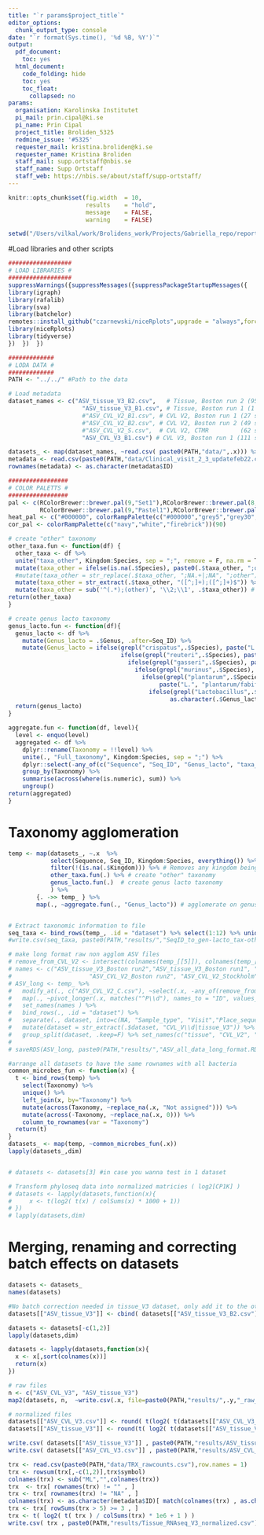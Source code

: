 ```yaml
---
title: "`r params$project_title`"
editor_options:
  chunk_output_type: console
date: "`r format(Sys.time(), '%d %B, %Y')`"
output:
  pdf_document:
    toc: yes
  html_document:
    code_folding: hide
    toc: yes
    toc_float:
      collapsed: no
params:
  organisation: Karolinska Institutet
  pi_mail: prin.cipal@ki.se
  pi_name: Prin Cipal
  project_title: Broliden_5325
  redmine_issue: '#5325'
  requester_mail: kristina.broliden@ki.se
  requester_name: Kristina Broliden
  staff_mail: supp.ortstaff@nbis.se
  staff_name: Supp Ortstaff
  staff_web: https://nbis.se/about/staff/supp-ortstaff/
---
```


```r
knitr::opts_chunk$set(fig.width  = 10,
                      results    = "hold",
                      message    = FALSE,
                      warning    = FALSE)

setwd("/Users/vilkal/work/Brolidens_work/Projects/Gabriella_repo/reports/rmarkdown")
```

#Load libraries and other scripts

```r
##################
# LOAD LIBRARIES #
##################
suppressWarnings({suppressMessages({suppressPackageStartupMessages({
library(igraph)
library(rafalib)
library(sva)
library(batchelor)
remotes::install_github("czarnewski/niceRplots",upgrade = "always",force = T)
library(niceRplots)
library(tidyverse)
})  })  })

#############
# LODA DATA #
#############
PATH <- "../../" #Path to the data

# Load metadata
dataset_names <- c("ASV_tissue_V3_B2.csv",   # Tissue, Boston run 2 (95 samples)
                     "ASV_tissue_V3_B1.csv", # Tissue, Boston run 1 (1 sample)
                     #"ASV_CVL_V2_B1.csv", # CVL V2, Boston run 1 (27 samples)
                     #"ASV_CVL_V2_B2.csv", # CVL V2, Boston run 2 (49 samples)
                     #"ASV_CVL_V2_S.csv",  # CVL V2, CTMR         (62 samples)
                     "ASV_CVL_V3_B1.csv") # CVL V3, Boston run 1 (111 samples)

datasets_ <- map(dataset_names, ~read.csv( paste0(PATH,"data/",.x))) %>% set_names(., dataset_names)
metadata <- read.csv(paste0(PATH,"data/Clinical_visit_2_3_updatefeb22.csv"))
rownames(metadata) <- as.character(metadata$ID)

#################
# COLOR PALETTS #
#################
pal <- c(RColorBrewer::brewer.pal(9,"Set1"),RColorBrewer::brewer.pal(8,"Set2"),
         RColorBrewer::brewer.pal(9,"Pastel1"),RColorBrewer::brewer.pal(8,"Pastel2")) #color pallete for plots
heat_pal <- c("#000000", colorRampPalette(c("#000000","grey5","grey30","orange3","yellow","yellow","white"))(90))
cor_pal <- colorRampPalette(c("navy","white","firebrick"))(90)
```

```r
# create "other" taxonomy
other_taxa.fun <- function(df) {
  other_taxa <- df %>%
  unite("taxa_other", Kingdom:Species, sep = ";", remove = F, na.rm = T) %>%
  mutate(taxa_other = ifelse(is.na(.$Species), paste0(.$taxa_other, ";other"), .$taxa_other)) %>%
  #mutate(taxa_other = str_replace(.$taxa_other, ";NA.+|;NA", ";other")) %>%
  mutate(taxa_other = str_extract(.$taxa_other, "([^;]+);([^;]+)$")) %>% # get the two last taxa levels
  mutate(taxa_other = sub('^(.*);(other)', '\\2;\\1', .$taxa_other)) # place "other" first
return(other_taxa)
}

# create genus lacto taxonomy
genus_lacto.fun <- function(df){
  genus_lacto <- df %>%
    mutate(Genus_lacto = .$Genus, .after=Seq_ID) %>% 
    mutate(Genus_lacto = ifelse(grepl("crispatus",.$Species), paste("L.", "crispatus/acidophilus"), 
                                ifelse(grepl("reuteri",.$Species), paste("L.", "reuteri/oris/frumenti/antri"),
                                  ifelse(grepl("gasseri",.$Species), paste("L.","gasseri/johnsonii/taiwanensis"),
                                    ifelse(grepl("murinus",.$Species), paste("L.","murinus/animalis/apodemi/salivarius"),
                                      ifelse(grepl("plantarum",.$Species), 
                                           paste("L.", "plantarum/fabifermentans/composti/paraplantarum/graminis/fuchuensis"),
                                        ifelse(grepl("Lactobacillus",.$Genus), paste("L.", .$Species), 
                                              as.character(.$Genus_lacto))))))) )
  return(genus_lacto)
} 

aggregate.fun <- function(df, level){
  level <- enquo(level)
  aggregated <- df %>%
    dplyr::rename(Taxonomy = !!level) %>%
    unite(., "Full_taxonomy", Kingdom:Species, sep = ";") %>%
    dplyr::select(-any_of(c("Sequence", "Seq_ID", "Genus_lacto", "taxa_other", "Full_taxonomy"))) %>%
    group_by(Taxonomy) %>%
    summarise(across(where(is.numeric), sum)) %>%
    ungroup()
return(aggregated)
}
```


# Taxonomy agglomeration

```r
temp <- map(datasets_, ~.x  %>%
            select(Sequence, Seq_ID, Kingdom:Species, everything()) %>%
            filter(!(is.na(.$Kingdom))) %>% # Removes any kingdom being NA
            other_taxa.fun(.) %>% # create "other" taxonomy 
            genus_lacto.fun(.)  # create genus lacto taxonomy
            ) %>%  
        {. ->> temp_ } %>% 
        map(., ~aggregate.fun(., "Genus_lacto")) # agglomerate on genus/lacto spp. lvl.


# Extract taxonomic information to file
seq_taxa <- bind_rows(temp_, .id = "dataset") %>% select(1:12) %>% unique() 
#write.csv(seq_taxa, paste0(PATH,"results/","SeqID_to_gen-lacto_tax-oth",".csv"),row.names = F )

# make long format raw non agglom ASV files
# remove_from_CVL_V2 <- intersect(colnames(temp_[[5]]), colnames(temp_[[3]]))[-c(1:11)]
# names <- c("ASV_tissue_V3_Boston run2","ASV_tissue_V3_Boston run1", "ASV_CVL_V2_Boston run1", 
#                      "ASV_CVL_V2_Boston run2", "ASV_CVL_V2_Stockholm", "ASV_CVL_V3_Boston run 1") 
# ASV_long <- temp_ %>%
#   modify_at(., c("ASV_CVL_V2_C.csv"), ~select(.x, -any_of(remove_from_CVL_V2))) %>% 
#   map(., ~pivot_longer(.x, matches("^P\\d"), names_to = "ID", values_to = "Reads")) %>%
#   set_names(names ) %>%
#   bind_rows(., .id = "dataset") %>%
#   separate(., dataset, into=c(NA, "Sample_type", "Visit","Place_sequenced"), sep = "_", remove = F) %>% 
#   mutate(dataset = str_extract(.$dataset, "CVL_V\\d|tissue_V3")) %>% 
#   group_split(dataset, .keep=F) %>% set_names(c("tissue", "CVL_V2", "CVL_V3"))
# 
# saveRDS(ASV_long, paste0(PATH,"results/","ASV_all_data_long_format.RDS"))

#arrange all datasets to have the same rownames with all bacteria
common_microbes_fun <- function(x) {
  t <- bind_rows(temp) %>%
    select(Taxonomy) %>%
    unique() %>%
    left_join(x, by="Taxonomy") %>%
    mutate(across(Taxonomy, ~replace_na(.x, "Not assigned"))) %>%
    mutate(across(-Taxonomy, ~replace_na(.x, 0))) %>%
    column_to_rownames(var = "Taxonomy")
  return(t)
}
datasets_ <- map(temp, ~common_microbes_fun(.x))
lapply(datasets_,dim)


# datasets <- datasets[3] #in case you wanna test in 1 dataset

# Transform phyloseq data into normalized matricies ( log2[CP1K] )
# datasets <- lapply(datasets,function(x){
#     x <- t(log2( t(x) / colSums(x) * 1000 + 1))
# })
# lapply(datasets,dim)

```

# Merging, renaming and correcting batch effects on datasets

```r
datasets <- datasets_
names(datasets)

#No batch correction needed in tissue_V3 dataset, only add it to the other samples
datasets[["ASV_tissue_V3"]] <- cbind( datasets[["ASV_tissue_V3_B2.csv"]],datasets[["ASV_tissue_V3_B1.csv"]] )

datasets <- datasets[-c(1,2)]
lapply(datasets,dim)


```


```r

datasets <- lapply(datasets,function(x){
  x <- x[,sort(colnames(x))]
  return(x)
})

# raw files
n <- c("ASV_CVL_V3", "ASV_tissue_V3")
map2(datasets, n,  ~write.csv(.x, file=paste0(PATH,"results/",.y,"_raw_counts.csv"),row.names = T) )

# normalized files
datasets[["ASV_CVL_V3.csv"]] <- round( t(log2( t(datasets[["ASV_CVL_V3_B1.csv"]]) / colSums(datasets[["ASV_CVL_V3_B1.csv"]]) * 1000 + 1 )),4)
datasets[["ASV_tissue_V3"]] <- round(t( log2( t(datasets[["ASV_tissue_V3"]]) / colSums(datasets[["ASV_tissue_V3"]]) * 1000 + 1 )),4)

write.csv( datasets[["ASV_tissue_V3"]] , paste0(PATH,"results/ASV_tissue_V3_normalized_batch_corrected.csv"),row.names = T )
write.csv( datasets[["ASV_CVL_V3.csv"]] , paste0(PATH,"results/ASV_CVL_V3_normalized_batch_corrected.csv"),row.names = T )
```



```r
trx <- read.csv(paste0(PATH,"data/TRX_rawcounts.csv"),row.names = 1)
trx <- rowsum(trx[,-c(1,2)],trx$symbol)
colnames(trx) <- sub("ML","",colnames(trx))
trx  <- trx[ rownames(trx) != "" , ]
trx <- trx[ rownames(trx) != "NA" , ]
colnames(trx) <- as.character(metadata$ID)[ match(colnames(trx) , as.character(metadata$PatID) ) ]
trx <- trx[ rowSums(trx > 5) >= 3 , ]
trx <- t( log2( t( trx ) / colSums(trx) * 1e6 + 1 ) )
write.csv( trx , paste0(PATH,"results/Tissue_RNAseq_V3_normalized.csv"),row.names = T )
```








